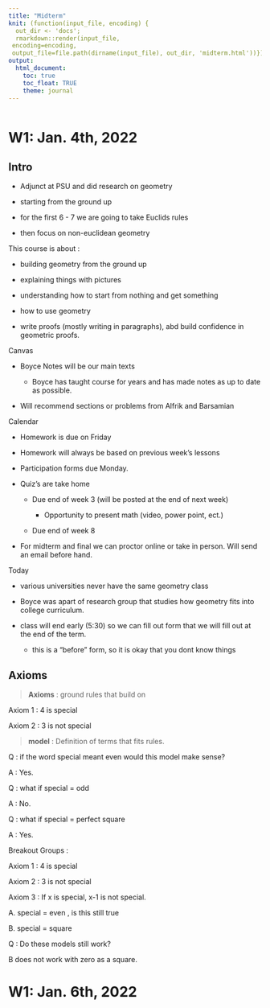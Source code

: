 ```yaml
---
title: "Midterm"
knit: (function(input_file, encoding) {
  out_dir <- 'docs';
  rmarkdown::render(input_file,
 encoding=encoding,
 output_file=file.path(dirname(input_file), out_dir, 'midterm.html'))})
output:
  html_document:
    toc: true
    toc_float: TRUE
    theme: journal
---
```


```r

```


# W1: Jan. 4th, 2022

## Intro 

- Adjunct at PSU and did research on geometry 

- starting from the ground up 

- for the first 6 - 7 we are going to take Euclids rules 

- then  focus on non-euclidean geometry 

This course is about : 

- building geometry from the ground up 

- explaining things with pictures

- understanding how to start from nothing and get something 

- how to use geometry 

- write proofs (mostly writing in paragraphs), abd build confidence in geometric proofs. 

Canvas 

- Boyce Notes will be our main texts 

  - Boyce has taught course for years and has made notes as up to date as possible. 
  
- Will recommend sections or problems from Alfrik and Barsamian

Calendar 

- Homework is due on Friday 

- Homework will always be based on previous week's lessons 

- Participation forms due Monday. 

- Quiz's are take home 

  - Due end of week 3 (will be posted at the end of next week)
  
    - Opportunity to present math (video, power point, ect.)
    
  - Due end of week 8
  
- For midterm and final we can proctor online or take in person. Will send an email before hand. 

Today 

- various universities never have the same geometry class 

- Boyce was apart of research group that studies how geometry fits into college curriculum. 

- class will end early (5:30) so we can fill out form that we will fill out at the end of the term. 

  - this is a "before" form, so it is okay that you dont know things
  
## Axioms 

> **Axioms** : ground rules that build on 

Axiom 1 : 4 is special 

Axiom 2 : 3 is not special 

> **model** : Definition of terms that fits rules.

Q : if the word special meant even would this model make sense? 

A : Yes. 

Q : what if special = odd 

A : No. 

Q : what if special = perfect square 

A : Yes.  

Breakout Groups : 

Axiom 1 : 4 is special 

Axiom 2 : 3 is not special

Axiom 3 : If x is special, x-1 is not special.

A. special = even , is this still true 

B. special = square 

Q : Do these models still work? 

B does not work with zero as a square. 

# W1: Jan. 6th, 2022
